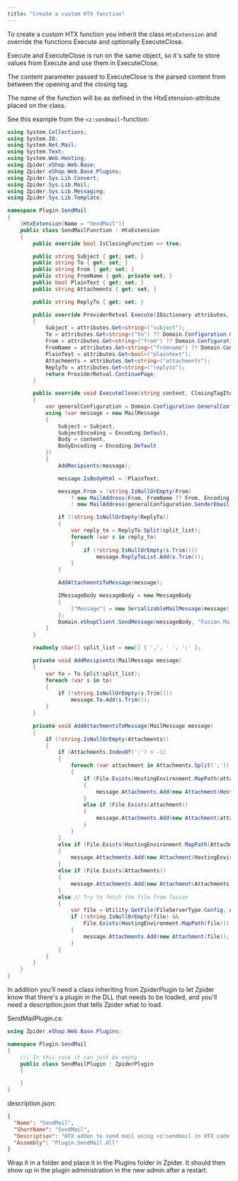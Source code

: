 ```yaml
---
title: "Create a custom HTX function"
---
```


To create a custom HTX function you inherit the class `HtxExtension` and override the functions Execute and optionally ExecuteClose. 

Execute and ExecuteClose is run on the same object, so it's safe to store values from Execute and use them in ExecuteClose.

The content parameter passed to ExecuteClose is the parsed content from between the opening and the closing tag.

The name of the function will be as defined in the HtxExtension-attribute placed on the class.

See this example from the `<z:sendmail`-function:

```csharp
using System.Collections;
using System.IO;
using System.Net.Mail;
using System.Text;
using System.Web.Hosting;
using Zpider.eShop.Web.Base;
using Zpider.eShop.Web.Base.Plugins;
using Zpider.Sys.Lib.Convert;
using Zpider.Sys.Lib.Mail;
using Zpider.Sys.Lib.Messaging;
using Zpider.Sys.Lib.Template;

namespace Plugin.SendMail
{
    [HtxExtension(Name = "SendMail")]
    public class SendMailFunction : HtxExtension
    {
        public override bool IsClosingFunction => true;

        public string Subject { get; set; }
        public string To { get; set; }
        public string From { get; set; }
        public string FromName { get; private set; }
        public bool PlainText { get; set; }
        public string Attachments { get; set; }

        public string ReplyTo { get; set; }

        public override ProviderRetval Execute(IDictionary attributes, ScriptRunContext context)
        {
            Subject = attributes.Get<string>("subject");
            To = attributes.Get<string>("to") ?? Domain.Configuration.GeneralConfiguration.SenderEmail;
            From = attributes.Get<string>("from") ?? Domain.Configuration.GeneralConfiguration.SenderEmail;
            FromName = attributes.Get<string>("fromname") ?? Domain.Configuration.GeneralConfiguration.SenderName;
            PlainText = attributes.Get<bool>("plaintext");
            Attachments = attributes.Get<string>("attachments");
            ReplyTo = attributes.Get<string>("replyto");
            return ProviderRetval.ContinuePage;
        }

        public override void ExecuteClose(string content, ClosingTagItem item, ScriptRunContext runContext)
        {
            var generalConfiguration = Domain.Configuration.GeneralConfiguration;
            using (var message = new MailMessage
            {
                Subject = Subject,
                SubjectEncoding = Encoding.Default,
                Body = content,
                BodyEncoding = Encoding.Default
            })
            {
                AddRecipients(message);

                message.IsBodyHtml = !PlainText;

                message.From = !string.IsNullOrEmpty(From)
                    ? new MailAddress(From, FromName ?? From, Encoding.Default)
                    : new MailAddress(generalConfiguration.SenderEmail, generalConfiguration.SenderName);

                if (!string.IsNullOrEmpty(ReplyTo))
                {
                    var reply_to = ReplyTo.Split(split_list);
                    foreach (var s in reply_to)
                    {
                        if (!string.IsNullOrEmpty(s.Trim()))
                            message.ReplyToList.Add(s.Trim());
                    }
                }

                AddAttachmentsToMessage(message);

                IMessageBody messageBody = new MessageBody
                {
                    ["Message"] = new SerializableMailMessage(message)
                };
                Domain.eShopClient.SendMessage(messageBody, "Fusion.Mail", "SendMail", null);
            }
        }

        readonly char[] split_list = new[] { ',', ' ', ';' };

        private void AddRecipients(MailMessage message)
        {
            var to = To.Split(split_list);
            foreach (var s in to)
            {
                if (!string.IsNullOrEmpty(s.Trim()))
                    message.To.Add(s.Trim());
            }
        }

        private void AddAttachmentsToMessage(MailMessage message)
        {
            if (!string.IsNullOrEmpty(Attachments))
            {
                if (Attachments.IndexOf(';') > -1)
                {
                    foreach (var attachment in Attachments.Split(';'))
                    {
                        if (File.Exists(HostingEnvironment.MapPath(attachment)))
                        {
                            message.Attachments.Add(new Attachment(HostingEnvironment.MapPath(attachment)));
                        }
                        else if (File.Exists(attachment))
                        {
                            message.Attachments.Add(new Attachment(attachment));
                        }
                    }
                }
                else if (File.Exists(HostingEnvironment.MapPath(Attachments)))
                {
                    message.Attachments.Add(new Attachment(HostingEnvironment.MapPath(Attachments)));
                }
                else if (File.Exists(Attachments))
                {
                    message.Attachments.Add(new Attachment(Attachments));
                }
                else // Try to fetch the file from fusion
                {
                    var file = Utility.GetFile(FileServerType.Config, Attachments);
                    if (!string.IsNullOrEmpty(file) &&
                        File.Exists(HostingEnvironment.MapPath(file)))
                    {
                        message.Attachments.Add(new Attachment(file));
                    }
                }
            }
        }
    }
}
```

In addition you'll need a class inheriting from ZpiderPlugin to let Zpider know that there's a plugin in the DLL that needs to be loaded, and you'll need a description.json that tells Zpider what to load.

SendMailPlugin.cs:
```csharp
using Zpider.eShop.Web.Base.Plugins;

namespace Plugin.SendMail
{
    /// In this case it can just be empty
    public class SendMailPlugin : ZpiderPlugin
    {

    }
}
```

description.json:
```json
{
  "Name": "SendMail",
  "ShortName": "SendMail",
  "Description": "HTX addon to send mail using <z:sendmail in HTX code.",
  "Assembly": "Plugin.SendMail.dll"
}
```

Wrap it in a folder and place it in the Plugins folder in Zpider. It should then show up in the plugin administration in the new admin after a restart.